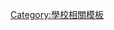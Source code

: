 {{Navbox
|name = 英皇書院
|state = <includeonly>{{{state|autocollapse}}}</includeonly>
|image =
|title = [[英皇書院|<span style="color:#fff;">英皇書院</span>]]
|basestyle = background:#A41034; color:#fff;
|listclass = hlist
|belowclass = hlist

|group4 = 人物
|list4 = {{Navbox subgroup
 | group1 = 創校人及校長
 | list1 =
* [[司徒拔]]
* 莫禮仕
* [[漆咸]]
* [[金文泰]]
* 祈惠霖
* 威靈頓
* 富格逊
* 莎治臣
* 郭士熙
 | group2 =
 | list2 =
}}

|group2 = 相關教育機構
|list2 =
* [[英皇書院同學會小學]]
* [[英皇书院同学会小学第二校]]
* <del>[[英皇書院同學會羅宗淦紀念小學]]</del>
* 英皇書院灣仔分校

|group5 =行政管理
|list5 = {{Navbox subgroup
 | group1 = 香港政府
 | list1 =
* [[教育局 (香港)|教育局]]
 | group2 = 英皇书院
 | list2 = 
* 學校管理委員會
* 校政改善委員會
* 訓導及紀律委員會
* 輔導委員會
* 品德及公民教育委員會
* 升學及擇業委員會
* 資訊科技委員會
* 課外活動委員會
* 國民教育委員會
* 各學科主任
* 校務處
}}
|group1 = 相關組織
|list1 =
* 英皇書院同學會
* 英皇書院教育基金
|group3 = 学生组织
|list3 =
* 英皇書院学生会

|group6 = 聯繫小學
|list6 =
*[[般咸道官立小學]]
*[[李陞小學]]
*[[香港南區官立小學]]
*[[香島道官立小學]]

|below = 
*[[英皇书院校友列表|<span style="color:#fff;">校友列表</span>]]
*[[香港教育史|<span style="color:#fff;">香港教育史</span>]]
}}<noinclude>
[[Category:學校相關模板]]
</noinclude>